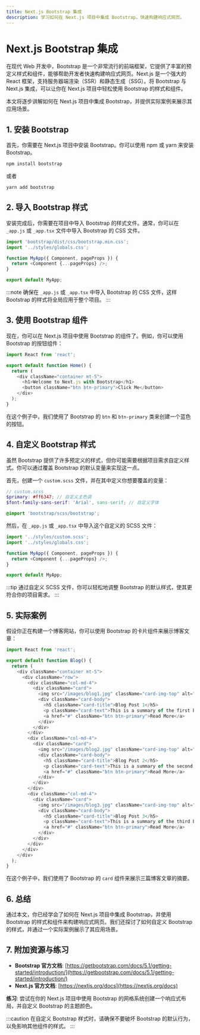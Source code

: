 ```yaml
---
title: Next.js Bootstrap 集成
description: 学习如何在 Next.js 项目中集成 Bootstrap，快速构建响应式网页。
---
```


# Next.js Bootstrap 集成

在现代 Web 开发中，Bootstrap 是一个非常流行的前端框架，它提供了丰富的预定义样式和组件，能够帮助开发者快速构建响应式网页。Next.js 是一个强大的 React 框架，支持服务器端渲染（SSR）和静态生成（SSG）。将 Bootstrap 与 Next.js 集成，可以让你在 Next.js 项目中轻松使用 Bootstrap 的样式和组件。

本文将逐步讲解如何在 Next.js 项目中集成 Bootstrap，并提供实际案例来展示其应用场景。

## 1. 安装 Bootstrap

首先，你需要在 Next.js 项目中安装 Bootstrap。你可以使用 npm 或 yarn 来安装 Bootstrap。

```bash
npm install bootstrap
```

或者

```bash
yarn add bootstrap
```

## 2. 导入 Bootstrap 样式

安装完成后，你需要在项目中导入 Bootstrap 的样式文件。通常，你可以在 `_app.js` 或 `_app.tsx` 文件中导入 Bootstrap 的 CSS 文件。

```javascript
import 'bootstrap/dist/css/bootstrap.min.css';
import '../styles/globals.css';

function MyApp({ Component, pageProps }) {
  return <Component {...pageProps} />;
}

export default MyApp;
```

:::note
确保在 `_app.js` 或 `_app.tsx` 中导入 Bootstrap 的 CSS 文件，这样 Bootstrap 的样式将全局应用于整个项目。
:::

## 3. 使用 Bootstrap 组件

现在，你可以在 Next.js 项目中使用 Bootstrap 的组件了。例如，你可以使用 Bootstrap 的按钮组件：

```javascript
import React from 'react';

export default function Home() {
  return (
    <div className="container mt-5">
      <h1>Welcome to Next.js with Bootstrap</h1>
      <button className="btn btn-primary">Click Me</button>
    </div>
  );
}
```

在这个例子中，我们使用了 Bootstrap 的 `btn` 和 `btn-primary` 类来创建一个蓝色的按钮。

## 4. 自定义 Bootstrap 样式

虽然 Bootstrap 提供了许多预定义的样式，但你可能需要根据项目需求自定义样式。你可以通过覆盖 Bootstrap 的默认变量来实现这一点。

首先，创建一个 `custom.scss` 文件，并在其中定义你想要覆盖的变量：

```scss
// custom.scss
$primary: #ff6347; // 自定义主色调
$font-family-sans-serif: 'Arial', sans-serif; // 自定义字体

@import 'bootstrap/scss/bootstrap';
```

然后，在 `_app.js` 或 `_app.tsx` 中导入这个自定义的 SCSS 文件：

```javascript
import '../styles/custom.scss';
import '../styles/globals.css';

function MyApp({ Component, pageProps }) {
  return <Component {...pageProps} />;
}

export default MyApp;
```

:::tip
通过自定义 SCSS 文件，你可以轻松地调整 Bootstrap 的默认样式，使其更符合你的项目需求。
:::

## 5. 实际案例

假设你正在构建一个博客网站，你可以使用 Bootstrap 的卡片组件来展示博客文章：

```javascript
import React from 'react';

export default function Blog() {
  return (
    <div className="container mt-5">
      <div className="row">
        <div className="col-md-4">
          <div className="card">
            <img src="/images/blog1.jpg" className="card-img-top" alt="Blog 1" />
            <div className="card-body">
              <h5 className="card-title">Blog Post 1</h5>
              <p className="card-text">This is a summary of the first blog post.</p>
              <a href="#" className="btn btn-primary">Read More</a>
            </div>
          </div>
        </div>
        <div className="col-md-4">
          <div className="card">
            <img src="/images/blog2.jpg" className="card-img-top" alt="Blog 2" />
            <div className="card-body">
              <h5 className="card-title">Blog Post 2</h5>
              <p className="card-text">This is a summary of the second blog post.</p>
              <a href="#" className="btn btn-primary">Read More</a>
            </div>
          </div>
        </div>
        <div className="col-md-4">
          <div className="card">
            <img src="/images/blog3.jpg" className="card-img-top" alt="Blog 3" />
            <div className="card-body">
              <h5 className="card-title">Blog Post 3</h5>
              <p className="card-text">This is a summary of the third blog post.</p>
              <a href="#" className="btn btn-primary">Read More</a>
            </div>
          </div>
        </div>
      </div>
    </div>
  );
}
```

在这个例子中，我们使用了 Bootstrap 的 `card` 组件来展示三篇博客文章的摘要。

## 6. 总结

通过本文，你已经学会了如何在 Next.js 项目中集成 Bootstrap，并使用 Bootstrap 的样式和组件来构建响应式网页。我们还探讨了如何自定义 Bootstrap 的样式，并通过一个实际案例展示了其应用场景。

## 7. 附加资源与练习

- **Bootstrap 官方文档**: [https://getbootstrap.com/docs/5.1/getting-started/introduction/](https://getbootstrap.com/docs/5.1/getting-started/introduction/)
- **Next.js 官方文档**: [https://nextjs.org/docs](https://nextjs.org/docs)

**练习**: 尝试在你的 Next.js 项目中使用 Bootstrap 的网格系统创建一个响应式布局，并自定义 Bootstrap 的主题颜色。

:::caution
在自定义 Bootstrap 样式时，请确保不要破坏 Bootstrap 的默认行为，以免影响其他组件的样式。
:::